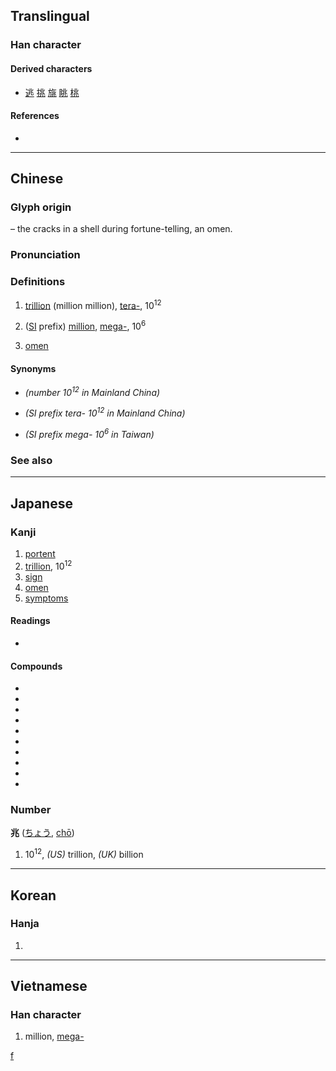 {{character info/new}}
==Translingual==

===Han character===
{{Han char|rn=10|rad=儿|as=04|sn=6|four=32113|canj=LMUO|ids=⿻儿⿰冫⿱丿丶}}

====Derived characters====
* [[逃]] [[挑]] [[旐]] [[眺]] [[桃]]

====References====
* {{Han ref|kx=0124.030|dkj=01347|dj=0260.040|hdz=10268.020|uh=5146|ud=20806|bh=A5FC|bd=42492}}

----

==Chinese==
{{zh-forms}}

===Glyph origin===
{{Han etyl}}
{{liushu|p}} – the cracks in a shell during fortune-telling, an omen.

===Pronunciation===
{{zh-pron
|m=zhào
|c=siu6
|h=pfs=seu
|mn=xm,zz,tp,kh:tiāu/qz:tiǎu
|mc=y
|oc=y
|ma=
|cat=n,num
}}

===Definitions===
{{zh-hanzi}}

# {{lb|zh|obsolete in Mainland China}} [[trillion]] (million million), [[tera-]], 10<sup>12</sup>
# {{lb|zh|Mainland China}} ([[International System of Units|SI]] prefix) [[million]], [[mega-]], 10<sup>6</sup>
# [[omen]]

====Synonyms====
* {{l|zh|万亿}} ''(number 10<sup>12</sup> in Mainland China)''
* {{l|zh|太}} ''(SI prefix tera- 10<sup>12</sup> in Mainland China)''
* {{l|zh|百萬}} ''(SI prefix mega- 10<sup>6</sup> in Taiwan)''

===See also===
{{zh-numerals-10^4}}

{{cln|zh|numeral symbols|numerals}}

----

==Japanese==

===Kanji===
{{ja-kanji|grade=4|rs=儿04}}

# [[portent]]
# [[trillion]], 10<sup>12</sup>
# [[sign]]
# [[omen]]
# [[symptom]]s

====Readings====
* {{ja-readings
|goon=じょう<でう
|kanon=ちょう<てう
|kun=きざ-す, きざ-し
|nanori=とき, よし
}}

====Compounds====
* {{ja-r|兆%候|ちょう%こう|[[symptom]], [[indication]]}}
* {{ja-r|兆%民|ちょう%みん|[[everybody]]}}
* {{ja-r|慶%兆|けい%ちょう|[[auspicious]] [[omen]]}}
* {{ja-r|吉%兆|きっ%ちょう|[[good]] [[omen]], [[auspicious]]}}
* {{ja-r|兆し|きざし|[[sign]], [[omen]]}}
* {{ja-r|凶%兆|きょう%ちょう|[[ill]] [[omen]], [[inauspicious]]}}
* {{ja-r|億%兆|おく%ちょう|[[the masses]], the [[people]]}}
* {{ja-r|衰%兆|すい%ちょう|[[signs]] of [[decline]]}}
* {{ja-r|前%兆|ぜん%ちょう|[[harbinger]]}}
* {{ja-r|瑞%兆|ずい%ちょう|[[felicitous]] [[omen]]}}

===Number===
'''兆''' ([[ちょう]], [[chō]])

# 10<sup>12</sup>, ''(US)'' trillion, ''(UK)'' billion
#: {{ja-usex|５０００'''兆'''円欲しい！|ご-せん-'''ちょう'''-えん ほし.い！|I want 5,000,'''000,000,000,000''' yen!}}

[[Category:Japanese numeral symbols|f]]

----

==Korean==

===Hanja===
{{ko-hanja|hangeul=조|rv=jo|mr=cho}}

# {{defn|lang=ko|sort=儿04}}

----

==Vietnamese==

===Han character===
{{vi-hantu|[[triệu]], [[diệu]], [[điềm]], [[giệu]]|rs=儿04}}

# million, [[mega-]]